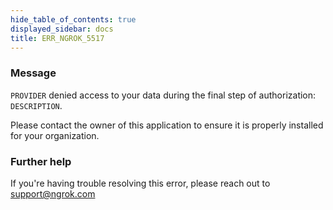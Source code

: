 ```yaml
---
hide_table_of_contents: true
displayed_sidebar: docs
title: ERR_NGROK_5517
---
```


### Message

`PROVIDER` denied access to your data during the final step of authorization: `DESCRIPTION`.

Please contact the owner of this application to ensure it is properly installed for your organization.

<ErrorDetails />

### Further help

If you're having trouble resolving this error, please reach out to [support@ngrok.com](mailto:support@ngrok.com?subject=Help%20with%20ERR_NGROK_5517)
